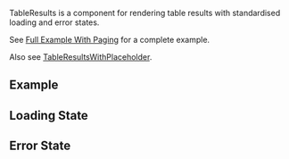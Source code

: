 
<Meta title="Components/TableResults" />
<Title>TableResults</Title>

TableResults is a component for rendering table results with standardised loading and error states.

See [Full Example With Paging](?path=/story/hooks-useurlfilters--full-example-with-paging) for a complete example.

Also see [TableResultsWithPlaceholder](?path=/docs/bootstrap-tableresultswithplaceholder--docs).

## Example

<Canvas of={Example} />

## Loading State

<Story of={LoadingState} />

## Error State

<Story of={ErrorState} />
